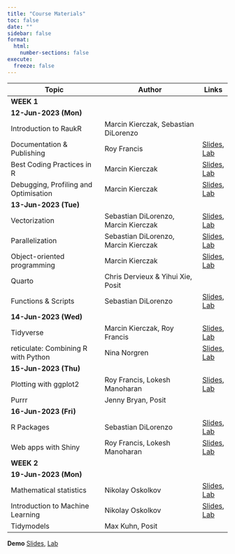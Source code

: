 ```yaml
---
title: "Course Materials"
toc: false
date: ""
sidebar: false
format:
  html:
    number-sections: false
execute:
  freeze: false
---
```


:::{.contents-table .column-body-outset}

|Topic                                |Author                                 |Links|
|-------------------------------------|---------------------------------------|-----|
|[**WEEK 1**]{.highlight style="display:block;"}|||
|[**12-Jun-2023 (Mon)**]{.highlight}|||
|Introduction to RaukR                |Marcin Kierczak, Sebastian DiLorenzo   ||
|Documentation & Publishing           |Roy Francis                            |[Slides](slides/publishing/index.html), [Lab](labs/publishing/index.html)|
|Best Coding Practices in R           |Marcin Kierczak                        |[Slides](slides/coding/index.html), [Lab](labs/coding/index.html)|
|Debugging, Profiling and Optimisation|Marcin Kierczak                        |[Slides](slides/debugging/index.html), [Lab](labs/debugging/index.html)|
|[**13-Jun-2023 (Tue)**]{.highlight}|||
|Vectorization                        |Sebastian DiLorenzo, Marcin Kierczak   |[Slides](slides/vectorization/index.html), [Lab](labs/vectorization/index.html)|
|Parallelization                      |Sebastian DiLorenzo, Marcin Kierczak   |[Slides](slides/parallelization/index.html), [Lab](labs/parallelization/index.html)|
|Object-oriented programming          |Marcin Kierczak                        |[Slides](slides/oop/index.html), [Lab](labs/oop/index.html)|
|Quarto                               |Chris Dervieux & Yihui Xie, Posit      ||
|Functions & Scripts                  |Sebastian DiLorenzo                    |[Slides](slides/scripting/index.html), [Lab](labs/scripting/index.html)|
|[**14-Jun-2023 (Wed)**]{.highlight}|||
|Tidyverse                            |Marcin Kierczak, Roy Francis           |[Slides](slides/tidyverse/index.html), [Lab](labs/tidyverse/index.html)|
|reticulate: Combining R with Python  |Nina Norgren                           |[Slides](slides/reticulate/index.html), [Lab](labs/reticulate/index.html)|
|[**15-Jun-2023 (Thu)**]{.highlight}|||
|Plotting with ggplot2                |Roy Francis, Lokesh Manoharan          |[Slides](slides/ggplot/index.html), [Lab](labs/ggplot/index.html)|
|Purrr                                |Jenny Bryan, Posit                     ||
|[**16-Jun-2023 (Fri)**]{.highlight}|||
|R Packages                           |Sebastian DiLorenzo                    |[Slides](slides/packages/index.html), [Lab](labs/packages/index.html)|
|Web apps with Shiny                  |Roy Francis, Lokesh Manoharan          |[Slides](slides/shiny/index.html), [Lab](labs/shiny/index.html)|
|[**WEEK 2**]{.highlight style="display:block;"}|||
|[**19-Jun-2023 (Mon)**]{.highlight}|||
|Mathematical statistics              |Nikolay Oskolkov                       |[Slides](slides/statistics/index.html), [Lab](labs/statistics/index.html)|
|Introduction to Machine Learning     |Nikolay Oskolkov                       |[Slides](slides/ml/index.html), [Lab](labs/ml/index.html)|
|Tidymodels                           |Max Kuhn, Posit                        ||

**Demo** [Slides](slides/demo/index.html), [Lab](labs/demo/index.html)

:::